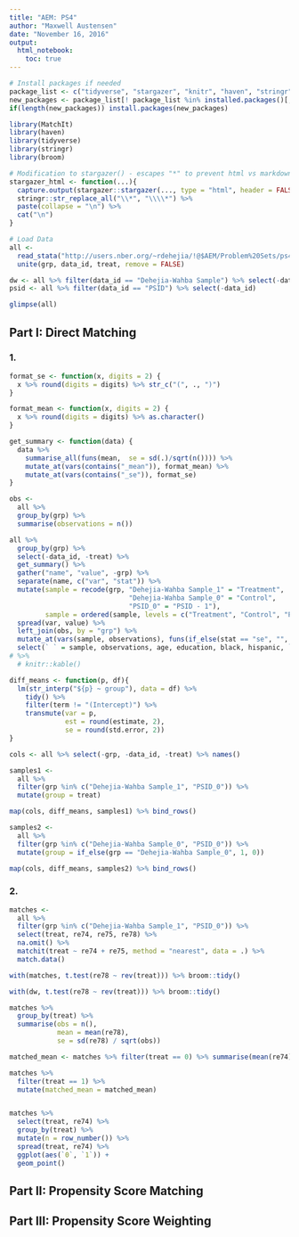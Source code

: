 ```yaml
---
title: "AEM: PS4"
author: "Maxwell Austensen"
date: "November 16, 2016"
output: 
  html_notebook:
    toc: true
---
```


```r
# Install packages if needed
package_list <- c("tidyverse", "stargazer", "knitr", "haven", "stringr", "MatchIt")
new_packages <- package_list[! package_list %in% installed.packages()[,"Package"]]
if(length(new_packages)) install.packages(new_packages)

library(MatchIt)
library(haven)
library(tidyverse)
library(stringr)
library(broom)

# Modification to stargazer() - escapes "*" to prevent html vs markdown confusion
stargazer_html <- function(...){
  capture.output(stargazer::stargazer(..., type = "html", header = FALSE)) %>%
  stringr::str_replace_all("\\*", "\\\\*") %>% 
  paste(collapse = "\n") %>%
  cat("\n")
}
```

```r
# Load Data
all <- 
  read_stata("http://users.nber.org/~rdehejia/!@$AEM/Problem%20Sets/ps4/nsw_dw.dta") %>% 
  unite(grp, data_id, treat, remove = FALSE)

dw <- all %>% filter(data_id == "Dehejia-Wahba Sample") %>% select(-data_id)
psid <- all %>% filter(data_id == "PSID") %>% select(-data_id)

glimpse(all)
```

## Part I: Direct Matching

### 1.
```r
format_se <- function(x, digits = 2) {
  x %>% round(digits = digits) %>% str_c("(", ., ")")
}

format_mean <- function(x, digits = 2) {
  x %>% round(digits = digits) %>% as.character()
}

get_summary <- function(data) {
  data %>% 
    summarise_all(funs(mean,  se = sd(.)/sqrt(n()))) %>%
    mutate_at(vars(contains("_mean")), format_mean) %>% 
    mutate_at(vars(contains("_se")), format_se)
}

obs <- 
  all %>% 
  group_by(grp) %>% 
  summarise(observations = n())

all %>% 
  group_by(grp) %>% 
  select(-data_id, -treat) %>% 
  get_summary() %>%
  gather("name", "value", -grp) %>% 
  separate(name, c("var", "stat")) %>% 
  mutate(sample = recode(grp, "Dehejia-Wahba Sample_1" = "Treatment",
                              "Dehejia-Wahba Sample_0" = "Control",
                              "PSID_0" = "PSID - 1"),
         sample = ordered(sample, levels = c("Treatment", "Control", "PSID - 1"))) %>% 
  spread(var, value) %>% 
  left_join(obs, by = "grp") %>% 
  mutate_at(vars(sample, observations), funs(if_else(stat == "se", "", as.character(.)))) %>% 
  select(` ` = sample, observations, age, education, black, hispanic, `no degree` = nodegree, married, re74, re75) 
# %>%
  # knitr::kable()
```

```r

diff_means <- function(p, df){
  lm(str_interp("${p} ~ group"), data = df) %>% 
    tidy() %>% 
    filter(term != "(Intercept)") %>% 
    transmute(var = p,
              est = round(estimate, 2),
              se = round(std.error, 2))
}

cols <- all %>% select(-grp, -data_id, -treat) %>% names()
```

```r
samples1 <- 
  all %>% 
  filter(grp %in% c("Dehejia-Wahba Sample_1", "PSID_0")) %>% 
  mutate(group = treat)

map(cols, diff_means, samples1) %>% bind_rows()
```

```r
samples2 <- 
  all %>% 
  filter(grp %in% c("Dehejia-Wahba Sample_0", "PSID_0")) %>% 
  mutate(group = if_else(grp == "Dehejia-Wahba Sample_0", 1, 0))

map(cols, diff_means, samples2) %>% bind_rows()
```


### 2.

```r
matches <- 
  all %>% 
  filter(grp %in% c("Dehejia-Wahba Sample_1", "PSID_0")) %>% 
  select(treat, re74, re75, re78) %>% 
  na.omit() %>% 
  matchit(treat ~ re74 + re75, method = "nearest", data = .) %>% 
  match.data()
```

```r
with(matches, t.test(re78 ~ rev(treat))) %>% broom::tidy()
```

```r
with(dw, t.test(re78 ~ rev(treat))) %>% broom::tidy()
```

```r
matches %>% 
  group_by(treat) %>% 
  summarise(obs = n(),
            mean = mean(re78),
            se = sd(re78) / sqrt(obs))
```

```r
matched_mean <- matches %>% filter(treat == 0) %>% summarise(mean(re74)) %>% .[[1]]

matches %>% 
  filter(treat == 1) %>% 
  mutate(matched_mean = matched_mean)


matches %>%
  select(treat, re74) %>% 
  group_by(treat) %>% 
  mutate(n = row_number()) %>%
  spread(treat, re74) %>% 
  ggplot(aes(`0`, `1`)) +
  geom_point()
```



## Part II: Propensity Score Matching


## Part III: Propensity Score Weighting

